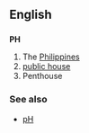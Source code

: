 ==English==
==={{abbreviation}}===
'''PH'''

#The [[Philippines]]
#[[public house]]
#Penthouse

===See also===
*[[pH]]
